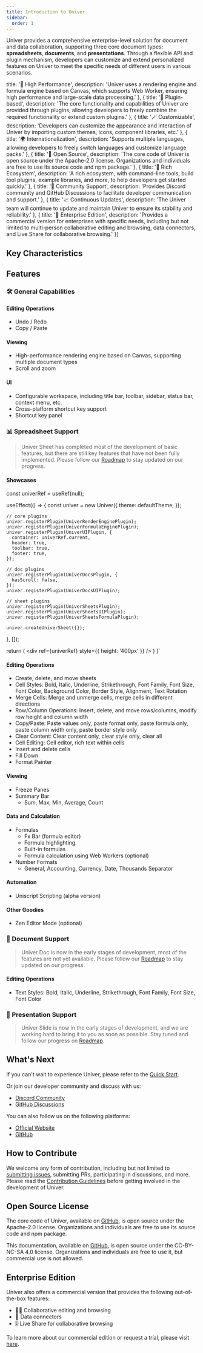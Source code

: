 ```yaml
---
title: Introduction to Univer
sidebar:
  order: 1
---
```


Univer provides a comprehensive enterprise-level solution for document and data collaboration, supporting three core document types: **spreadsheets**, **documents**, and **presentations**. Through a flexible API and plugin mechanism, developers can customize and extend personalized features on Univer to meet the specific needs of different users in various scenarios.

  title: '🚀 High Performance',
  description: 'Univer uses a rendering engine and formula engine based on Canvas, which supports Web Worker, ensuring high performance and large-scale data processing.'
}, {
  title: '🧩 Plugin-based',
  description: 'The core functionality and capabilities of Univer are provided through plugins, allowing developers to freely combine the required functionality or extend custom plugins.'
}, {
  title: '🪄 Customizable',
  description: 'Developers can customize the appearance and interaction of Univer by importing custom themes, icons, component libraries, etc.'
}, {
  title: '🌍 Internationalization',
  description: 'Supports multiple languages, allowing developers to freely switch languages and customize language packs.'
}, {
  title: '📖 Open Source',
  description: 'The core code of Univer is open source under the Apache-2.0 license. Organizations and individuals are free to use its source code and npm package.'
}, {
  title: '🌿 Rich Ecosystem',
  description: 'A rich ecosystem, with command-line tools, build tool plugins, example libraries, and more, to help developers get started quickly.'
}, {
  title: '💬 Community Support',
  description: 'Provides Discord community and GitHub Discussions to facilitate developer communication and support.'
}, {
  title: '📈 Continuous Updates',
  description: 'The Univer team will continue to update and maintain Univer to ensure its stability and reliability.'
}, {
  title: '💼 Enterprise Edition',
  description: 'Provides a commercial version for enterprises with specific needs, including but not limited to multi-person collaborative editing and browsing, data connectors, and Live Share for collaborative browsing.'
}]

## Key Characteristics


<FeatureBox features={features} />

## Features

### 🛠 General Capabilities

#### Editing Operations

- Undo / Redo
- Copy / Paste

#### Viewing

- High-performance rendering engine based on Canvas, supporting multiple document types
- Scroll and zoom

#### UI

- Configurable workspace, including title bar, toolbar, sidebar, status bar, context menu, etc.
- Cross-platform shortcut key support
- Shortcut key panel

### 📊 Spreadsheet Support

> Univer Sheet has completed most of the development of basic features, but there are still key features that have not been fully implemented. Please follow our [Roadmap](/guides/introduction/roadmap) to stay updated on our progress.

#### Showcases


  const univerRef = useRef(null);

  useEffect(() => {
    const univer = new Univer({
      theme: defaultTheme,
    });

    // core plugins
    univer.registerPlugin(UniverRenderEnginePlugin);
    univer.registerPlugin(UniverFormulaEnginePlugin);
    univer.registerPlugin(UniverUIPlugin, {
      container: univerRef.current,
      header: true,
      toolbar: true,
      footer: true,
    });

    // doc plugins
    univer.registerPlugin(UniverDocsPlugin, {
      hasScroll: false,
    });
    univer.registerPlugin(UniverDocsUIPlugin);

    // sheet plugins
    univer.registerPlugin(UniverSheetsPlugin);
    univer.registerPlugin(UniverSheetsUIPlugin);
    univer.registerPlugin(UniverSheetsFormulaPlugin);

    univer.createUniverSheet({});
  }, []);

  return (
    <div ref={univerRef} style={{ height: '400px' }} />
  )
}`

<Sandbox client:only="react" src="/sandbox" code={code} hideEditor />

#### Editing Operations

- Create, delete, and move sheets
- Cell Styles: Bold, Italic, Underline, Strikethrough, Font Family, Font Size, Font Color, Background Color, Border Style, Alignment, Text Rotation
- Merge Cells: Merge and unmerge cells, merge cells in different directions
- Row/Column Operations: Insert, delete, and move rows/columns, modify row height and column width
- Copy/Paste: Paste values only, paste format only, paste formula only, paste column width only, paste border style only
- Clear Content: Clear content only, clear style only, clear all
- Cell Editing: Cell editor, rich text within cells
- Insert and delete cells
- Fill Down
- Format Painter

#### Viewing

- Freeze Panes
- Summary Bar
  - Sum, Max, Min, Average, Count

#### Data and Calculation

- Formulas
  - Fx Bar (formula editor)
  - Formula highlighting
  - Built-in formulas
  - Formula calculation using Web Workers (optional)
- Number Formats
  - General, Accounting, Currency, Date, Thousands Separator

#### Automation

- Uniscript Scripting (alpha version)

#### Other Goodies

- Zen Editor Mode (optional)

### 📝 Document Support

> Univer Doc is now in the early stages of development, most of the features are not yet available. Please follow our [Roadmap](/guides/introduction/roadmap) to stay updated on our progress.

#### Editing Operations

- Text Styles: Bold, Italic, Underline, Strikethrough, Font Family, Font Size, Font Color

### 🎨 Presentation Support

> Univer Slide is now in the early stages of development, and we are working hard to bring it to you as soon as possible. Stay tuned and follow our progress on [Roadmap](/guides/introduction/roadmap).

## What's Next

If you can't wait to experience Univer, please refer to the [Quick Start](/guides/quickstart).

Or join our developer community and discuss with us:

- [Discord Community](https://discord.gg/XPGnMBmpd6)
- [GitHub Discussions](https://github.com/dream-num/univer/discussions)

You can also follow us on the following platforms:

- [Official Website](https://univer.ai)
- [GitHub](https://github.com/dream-num/univer)

## How to Contribute

We welcome any form of contribution, including but not limited to [submitting issues](https://github.com/dream-num/univer/issues/new/choose), submitting PRs, participating in discussions, and more. Please read the [Contribution Guidelines](https://github.com/dream-num/univer/blob/dev/CONTRIBUTING.md) before getting involved in the development of Univer.

## Open Source License

The core code of Univer, available on [GitHub](https://github.com/dream-num/univer), is open source under the Apache-2.0 license. Organizations and individuals are free to use its source code and npm package.

This documentation, available on [GitHub](https://github.com/dream-num/docs), is open source under the CC-BY-NC-SA 4.0 license. Organizations and individuals are free to use it, but commercial use is not allowed.

## Enterprise Edition

Univer also offers a commercial version that provides the following out-of-the-box features:

- 👨‍💻 Collaborative editing and browsing
- 🛜 Data connectors
- 🎚️ Live Share for collaborative browsing

To learn more about our commercial edition or request a trial, please visit [here](/enterprises).

